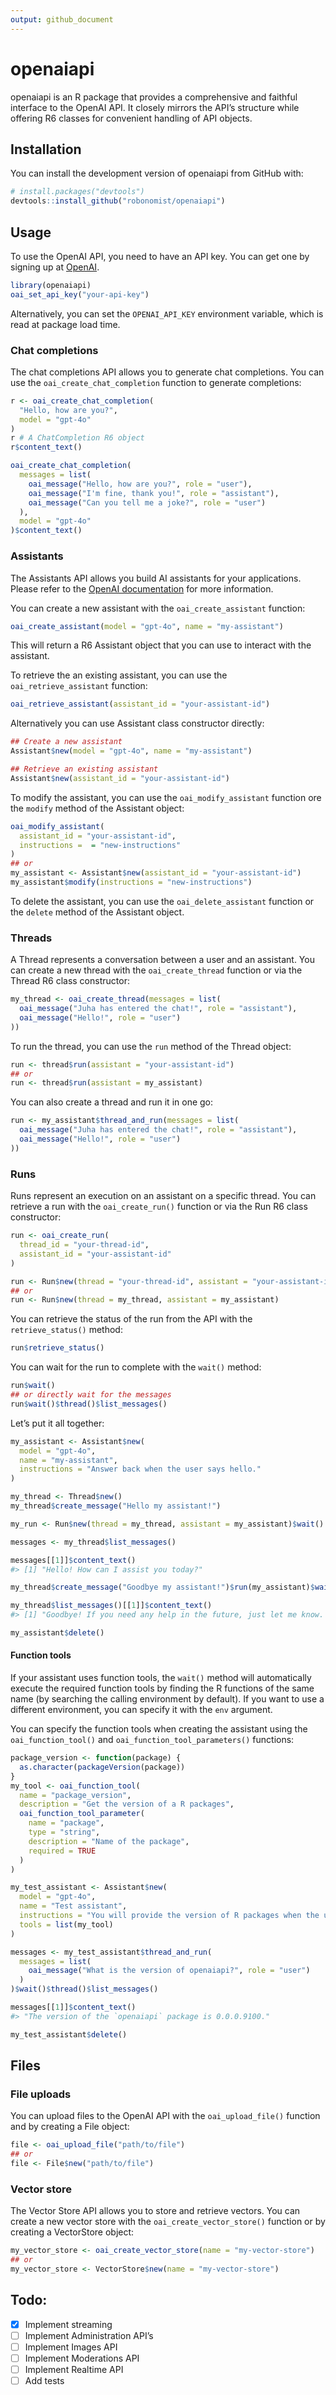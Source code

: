 ```yaml
---
output: github_document
---
```


# openaiapi

openaiapi is an R package that provides a comprehensive and faithful interface to the OpenAI API. It closely mirrors the API's structure while offering R6 classes for convenient handling of API objects.

## Installation

You can install the development version of openaiapi from GitHub with:

``` r
# install.packages("devtools")
devtools::install_github("robonomist/openaiapi")
```

## Usage

To use the OpenAI API, you need to have an API key. You can get one by signing up at [OpenAI](https://platform.openai.com/).

``` r
library(openaiapi)
oai_set_api_key("your-api-key")
```

Alternatively, you can set the `OPENAI_API_KEY` environment variable, which is read at package load time.

### Chat completions

The chat completions API allows you to generate chat completions. You can use the `oai_create_chat_completion` function to generate completions:

``` r
r <- oai_create_chat_completion(
  "Hello, how are you?",
  model = "gpt-4o"
)
r # A ChatCompletion R6 object
r$content_text()

oai_create_chat_completion(
  messages = list(
    oai_message("Hello, how are you?", role = "user"),
    oai_message("I'm fine, thank you!", role = "assistant"),
    oai_message("Can you tell me a joke?", role = "user")
  ),
  model = "gpt-4o"
)$content_text()
```

### Assistants

The Assistants API allows you build AI assistants for your applications. Please refer to the [OpenAI documentation](https://platform.openai.com/docs/assistants/overview) for more information.

You can create a new assistant with the `oai_create_assistant` function:

``` r
oai_create_assistant(model = "gpt-4o", name = "my-assistant")
```

This will return a R6 Assistant object that you can use to interact with the assistant.

To retrieve the an existing assistant, you can use the `oai_retrieve_assistant` function:

``` r
oai_retrieve_assistant(assistant_id = "your-assistant-id")
```

Alternatively you can use Assistant class constructor directly:

``` r
## Create a new assistant
Assistant$new(model = "gpt-4o", name = "my-assistant")

## Retrieve an existing assistant
Assistant$new(assistant_id = "your-assistant-id")
```

To modify the assistant, you can use the `oai_modify_assistant` function ore the `modify` method of the Assistant object:

``` r
oai_modify_assistant(
  assistant_id = "your-assistant-id",
  instructions =  = "new-instructions"
)
## or
my_assistant <- Assistant$new(assistant_id = "your-assistant-id")
my_assistant$modify(instructions = "new-instructions")
```

To delete the assistant, you can use the `oai_delete_assistant` function or the `delete` method of the Assistant object.

### Threads

A Thread represents a conversation between a user and an assistant. You can create a new thread with the `oai_create_thread` function or via the Thread R6 class constructor:

``` r
my_thread <- oai_create_thread(messages = list(
  oai_message("Juha has entered the chat!", role = "assistant"),
  oai_message("Hello!", role = "user")
))
```

To run the thread, you can use the `run` method of the Thread object:

``` r
run <- thread$run(assistant = "your-assistant-id")
## or
run <- thread$run(assistant = my_assistant)
```

You can also create a thread and run it in one go:

``` r
run <- my_assistant$thread_and_run(messages = list(
  oai_message("Juha has entered the chat!", role = "assistant"),
  oai_message("Hello!", role = "user")
))
```

### Runs

Runs represent an execution on an assistant on a specific thread. You can retrieve a run with the `oai_create_run()` function or via the Run R6 class constructor:

``` r
run <- oai_create_run(
  thread_id = "your-thread-id",
  assistant_id = "your-assistant-id"
)

run <- Run$new(thread = "your-thread-id", assistant = "your-assistant-id")
## or
run <- Run$new(thread = my_thread, assistant = my_assistant)
```

You can retrieve the status of the run from the API with the `retrieve_status()` method:

``` r
run$retrieve_status()
```

You can wait for the run to complete with the `wait()` method:

``` r
run$wait()
## or directly wait for the messages
run$wait()$thread()$list_messages()
```

Let's put it all together:

``` r
my_assistant <- Assistant$new(
  model = "gpt-4o",
  name = "my-assistant",
  instructions = "Answer back when the user says hello."
)

my_thread <- Thread$new()
my_thread$create_message("Hello my assistant!")

my_run <- Run$new(thread = my_thread, assistant = my_assistant)$wait()

messages <- my_thread$list_messages()

messages[[1]]$content_text()
#> [1] "Hello! How can I assist you today?"

my_thread$create_message("Goodbye my assistant!")$run(my_assistant)$wait()

my_thread$list_messages()[[1]]$content_text()
#> [1] "Goodbye! If you need any help in the future, just let me know. Have a great day!"

my_assistant$delete()
```

#### Function tools

If your assistant uses function tools, the `wait()` method will automatically execute the required function tools by finding the R functions of the same name (by searching the calling environment by default). If you want to use a different environment, you can specify it with the `env` argument.

You can specify the function tools when creating the assistant using the `oai_function_tool()` and `oai_function_tool_parameters()` functions:

``` r
package_version <- function(package) {
  as.character(packageVersion(package))
}
my_tool <- oai_function_tool(
  name = "package_version",
  description = "Get the version of a R packages",
  oai_function_tool_parameter(
    name = "package",
    type = "string",
    description = "Name of the package",
    required = TRUE
  )
)

my_test_assistant <- Assistant$new(
  model = "gpt-4o",
  name = "Test assistant",
  instructions = "You will provide the version of R packages when the user asks. Use the `package_version` function tool.",
  tools = list(my_tool)
)

messages <- my_test_assistant$thread_and_run(
  messages = list(
    oai_message("What is the version of openaiapi?", role = "user")
  )
)$wait()$thread()$list_messages()

messages[[1]]$content_text()
#> "The version of the `openaiapi` package is 0.0.0.9100."

my_test_assistant$delete()

```

## Files

### File uploads

You can upload files to the OpenAI API with the `oai_upload_file()` function and by creating a File object:

``` r
file <- oai_upload_file("path/to/file")
## or
file <- File$new("path/to/file")
```

### Vector store

The Vector Store API allows you to store and retrieve vectors. You can create a new vector store with the `oai_create_vector_store()` function or by creating a VectorStore object:

``` r
my_vector_store <- oai_create_vector_store(name = "my-vector-store")
## or
my_vector_store <- VectorStore$new(name = "my-vector-store")
```

## Todo:

- [x] Implement streaming
- [ ] Implement Administration API's
- [ ] Implement Images API
- [ ] Implement Moderations API
- [ ] Implement Realtime API
- [ ] Add tests






